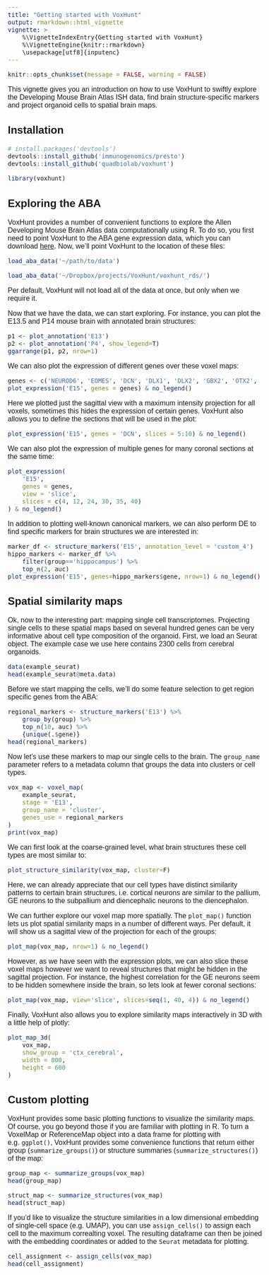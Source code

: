 ```yaml
---
title: "Getting started with VoxHunt"
output: rmarkdown::html_vignette
vignette: >
    %\VignetteIndexEntry{Getting started with VoxHunt}
    %\VignetteEngine{knitr::rmarkdown}
    \usepackage[utf8]{inputenc}
---
```


<style type="text/css">
body{
    font-family: Helvetica;
    font-size: 12pt;
}
</style>

```r
knitr::opts_chunk$set(message = FALSE, warning = FALSE)
```

This vignette gives you an introduction on how to use VoxHunt to swiftly explore the Developing Mouse Brain Atlas ISH data, find brain structure-specific markers and project organoid cells to spatial brain maps.

## Installation

```r
# install.packages('devtools')
devtools::install_github('immunogenomics/presto')
devtools::install_github('quadbiolab/voxhunt')
```
```r
library(voxhunt)
```


## Exploring the ABA

VoxHunt provides a number of convenient functions to explore the Allen Developing Mouse Brain Atlas data computationally using R. To do so, you first need to point VoxHunt to the ABA gene expression data, which you can download [here](https://data.mendeley.com/datasets/g4xg38mwcn/2). Now, we'll point VoxHunt to the location of these files:  
```r
load_aba_data('~/path/to/data')
```
```r
load_aba_data('~/Dropbox/projects/VoxHunt/voxhunt_rds/')
```
Per default, VoxHunt will not load all of the data at once, but only when we require it. 

Now that we have the data, we can start exploring. For instance, you can plot the E13.5 and P14 mouse brain with annotated brain structures:
```r
p1 <- plot_annotation('E13')
p2 <- plot_annotation('P4', show_legend=T)
ggarrange(p1, p2, nrow=1)
```

We can also plot the expression of different genes over these voxel maps:

```r
genes <- c('NEUROD6', 'EOMES', 'DCN', 'DLX1', 'DLX2', 'GBX2', 'OTX2', 'GATA3', 'PAX8')
plot_expression('E15', genes = genes) & no_legend()
```

Here we plotted just the sagittal view with a maximum intensity projection for all voxels, sometimes this hides the expression of certain genes. VoxHunt also allows you to define the sections that will be used in the plot:

```r
plot_expression('E15', genes = 'DCN', slices = 5:10) & no_legend()
```

We can also plot the expression of multiple genes for many coronal sections at the same time:

```r
plot_expression(
    'E15', 
    genes = genes, 
    view = 'slice', 
    slices = c(4, 12, 24, 30, 35, 40)
) & no_legend()
```


In addition to plotting well-known canonical markers, we can also perform DE to find specific markers for brain structures we are interested in:

```r
marker_df <- structure_markers('E15', annotation_level = 'custom_4')
hippo_markers <- marker_df %>% 
    filter(group=='hippocampus') %>% 
    top_n(2, auc)
plot_expression('E15', genes=hippo_markers$gene, nrow=1) & no_legend()
```


## Spatial similarity maps

Ok, now to the interesting part: mapping single cell transcriptomes. Projecting single cells to these spatial maps based on several hundred genes can be very informative about cell type composition of the organoid. First, we load an Seurat object. The example case we use here contains 2300 cells from cerebral organoids.

```r
data(example_seurat)
head(example_seurat@meta.data)
```

Before we start mapping the cells, we'll do some feature selection to get region specific genes from the ABA:

```r
regional_markers <- structure_markers('E13') %>%
    group_by(group) %>%
    top_n(10, auc) %>% 
    {unique(.$gene)}
head(regional_markers)
```

Now let's use these markers to map our single cells to the brain. The `group_name` parameter refers to a metadata column that groups the data into clusters or cell types.

```r
vox_map <- voxel_map(
    example_seurat, 
    stage = 'E13', 
    group_name = 'cluster', 
    genes_use = regional_markers
)
print(vox_map)
```

We can first look at the coarse-grained level, what brain structures these cell types are most similar to:

```r
plot_structure_similarity(vox_map, cluster=F)
```

Here, we can already appreciate that our cell types have distinct similarity patterns to certain brain structures, i.e. cortical neurons are similar to the pallium, GE neurons to the subpallium and diencephalic neurons to the diencephalon. 

We can further explore our voxel map more spatially. The `plot_map()` function lets us plot spatial similarity maps in a number of different ways. Per default, it will show us a sagittal view of the projection for each of the groups:

```r
plot_map(vox_map, nrow=1) & no_legend()
```


However, as we have seen with the expression plots, we can also slice these voxel maps however we want to reveal structures that might be hidden in the sagittal projection. For instance, the highest correlation for the GE neurons seem to be hidden somewhere inside the brain, so lets look at fewer coronal sections: 


```r
plot_map(vox_map, view='slice', slices=seq(1, 40, 4)) & no_legend()
```

Finally, VoxHunt also allows you to explore similarity maps interactively in 3D with a little help of plotly:

```r
plot_map_3d(
    vox_map, 
    show_group = 'ctx_cerebral', 
    width = 800, 
    height = 600
)
```


## Custom plotting

VoxHunt provides some basic plotting functions to visualize the similarity maps. Of course, you go beyond those if you are familiar with plotting in R. To turn a VoxelMap or ReferenceMap object into a data frame for plotting with e.g. `ggplot()`, VoxHunt provides some convenience functions that return either group (`summarize_groups()`) or structure summaries (`summarize_structures()`)  of the map:

```r
group_map <- summarize_groups(vox_map)
head(group_map)
```

```r
struct_map <- summarize_structures(vox_map)
head(struct_map)
```

If you'd like to visualize the structure similarities in a low dimensional embedding of single-cell space (e.g. UMAP), you can use `assign_cells()` to assign each cell to the maximum correalting voxel. The resulting dataframe can then be joined with the embedding coordinates or added to the `Seurat` metadata for plotting. 

```r
cell_assignment <- assign_cells(vox_map)
head(cell_assignment)
```


